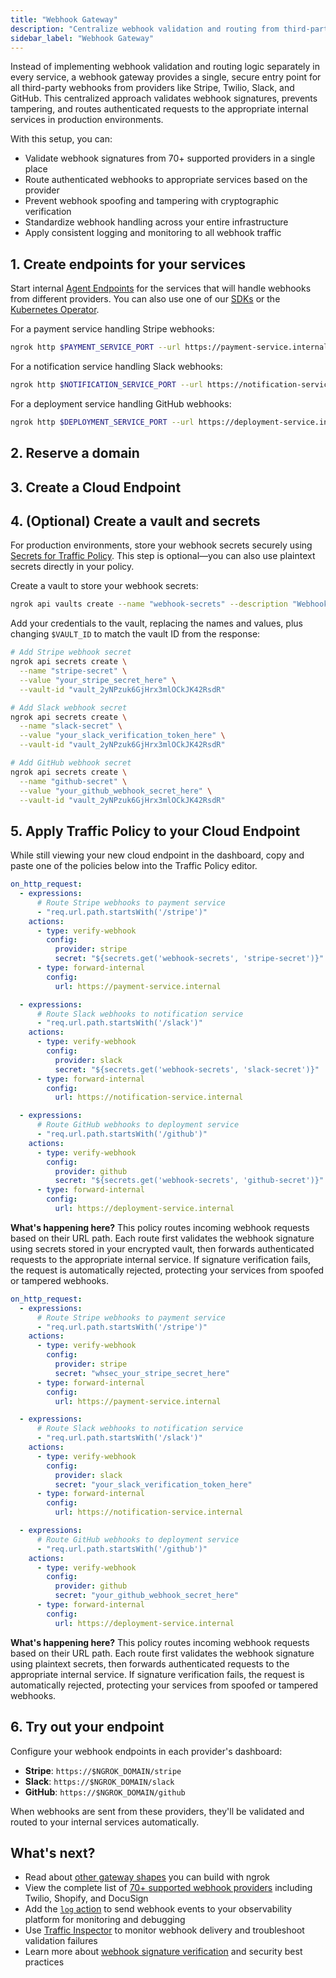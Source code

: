 ```yaml
---
title: "Webhook Gateway"
description: "Centralize webhook validation and routing from third-party providers like Stripe, Twilio, and Slack to secure your integrations and eliminate repetitive implementation."
sidebar_label: "Webhook Gateway"
---
```


Instead of implementing webhook validation and routing logic separately in every service, a webhook gateway provides a single, secure entry point for all third-party webhooks from providers like Stripe, Twilio, Slack, and GitHub. This centralized approach validates webhook signatures, prevents tampering, and routes authenticated requests to the appropriate internal services in production environments.

With this setup, you can:

- Validate webhook signatures from 70+ supported providers in a single place
- Route authenticated webhooks to appropriate services based on the provider
- Prevent webhook spoofing and tampering with cryptographic verification
- Standardize webhook handling across your entire infrastructure
- Apply consistent logging and monitoring to all webhook traffic

## 1. Create endpoints for your services

Start internal [Agent Endpoints](/universal-gateway/agent-endpoints/) for the services that will handle webhooks from different providers.
You can also use one of our [SDKs](/agent-sdks) or the [Kubernetes Operator](/k8s).

For a payment service handling Stripe webhooks:

```bash
ngrok http $PAYMENT_SERVICE_PORT --url https://payment-service.internal
```

For a notification service handling Slack webhooks:

```bash
ngrok http $NOTIFICATION_SERVICE_PORT --url https://notification-service.internal
```

For a deployment service handling GitHub webhooks:

```bash
ngrok http $DEPLOYMENT_SERVICE_PORT --url https://deployment-service.internal
```

## 2. Reserve a domain

<ReserveDomain />

## 3. Create a Cloud Endpoint

<CloudEndpoint />

## 4. (Optional) Create a vault and secrets

For production environments, store your webhook secrets securely using [Secrets for Traffic Policy](/traffic-policy/secrets). This step is optional—you can also use plaintext secrets directly in your policy.

Create a vault to store your webhook secrets:

```bash
ngrok api vaults create --name "webhook-secrets" --description "Webhook validation secrets"
```

Add your credentials to the vault, replacing the names and values, plus changing `$VAULT_ID` to match the vault ID from the response:

```bash
# Add Stripe webhook secret
ngrok api secrets create \
  --name "stripe-secret" \
  --value "your_stripe_secret_here" \
  --vault-id "vault_2yNPzuk6GjHrx3mlOCkJK42RsdR"

# Add Slack webhook secret
ngrok api secrets create \
  --name "slack-secret" \
  --value "your_slack_verification_token_here" \
  --vault-id "vault_2yNPzuk6GjHrx3mlOCkJK42RsdR"

# Add GitHub webhook secret
ngrok api secrets create \
  --name "github-secret" \
  --value "your_github_webhook_secret_here" \
  --vault-id "vault_2yNPzuk6GjHrx3mlOCkJK42RsdR"
```

## 5. Apply Traffic Policy to your Cloud Endpoint

While still viewing your new cloud endpoint in the dashboard, copy and paste one of the policies below into the Traffic Policy editor.

<Tabs>
<Tab title="Using Secrets (Recommended)">

```yaml
on_http_request:
  - expressions:
      # Route Stripe webhooks to payment service
      - "req.url.path.startsWith('/stripe')"
    actions:
      - type: verify-webhook
        config:
          provider: stripe
          secret: "${secrets.get('webhook-secrets', 'stripe-secret')}"
      - type: forward-internal
        config:
          url: https://payment-service.internal

  - expressions:
      # Route Slack webhooks to notification service
      - "req.url.path.startsWith('/slack')"
    actions:
      - type: verify-webhook
        config:
          provider: slack
          secret: "${secrets.get('webhook-secrets', 'slack-secret')}"
      - type: forward-internal
        config:
          url: https://notification-service.internal

  - expressions:
      # Route GitHub webhooks to deployment service
      - "req.url.path.startsWith('/github')"
    actions:
      - type: verify-webhook
        config:
          provider: github
          secret: "${secrets.get('webhook-secrets', 'github-secret')}"
      - type: forward-internal
        config:
          url: https://deployment-service.internal
```

**What's happening here?** This policy routes incoming webhook requests based on their URL path. Each route first validates the webhook signature using secrets stored in your encrypted vault, then forwards authenticated requests to the appropriate internal service. If signature verification fails, the request is automatically rejected, protecting your services from spoofed or tampered webhooks.

</Tab>
<Tab title="Using plaintext secrets">

```yaml
on_http_request:
  - expressions:
      # Route Stripe webhooks to payment service
      - "req.url.path.startsWith('/stripe')"
    actions:
      - type: verify-webhook
        config:
          provider: stripe
          secret: "whsec_your_stripe_secret_here"
      - type: forward-internal
        config:
          url: https://payment-service.internal

  - expressions:
      # Route Slack webhooks to notification service
      - "req.url.path.startsWith('/slack')"
    actions:
      - type: verify-webhook
        config:
          provider: slack
          secret: "your_slack_verification_token_here"
      - type: forward-internal
        config:
          url: https://notification-service.internal

  - expressions:
      # Route GitHub webhooks to deployment service
      - "req.url.path.startsWith('/github')"
    actions:
      - type: verify-webhook
        config:
          provider: github
          secret: "your_github_webhook_secret_here"
      - type: forward-internal
        config:
          url: https://deployment-service.internal
```

**What's happening here?** This policy routes incoming webhook requests based on their URL path. Each route first validates the webhook signature using plaintext secrets, then forwards authenticated requests to the appropriate internal service. If signature verification fails, the request is automatically rejected, protecting your services from spoofed or tampered webhooks.

</Tab>
</Tabs>

## 6. Try out your endpoint

<TryOut />

Configure your webhook endpoints in each provider's dashboard:

- **Stripe**: `https://$NGROK_DOMAIN/stripe`
- **Slack**: `https://$NGROK_DOMAIN/slack`
- **GitHub**: `https://$NGROK_DOMAIN/github`

When webhooks are sent from these providers, they'll be validated and routed to your internal services automatically.

## What's next?

- Read about [other gateway shapes](https://ngrok.com/blog-post/api-gateway-shapes-patterns-2025) you can build with ngrok
- View the complete list of [70+ supported webhook providers](/traffic-policy/actions/verify-webhook/#supported-providers) including Twilio, Shopify, and DocuSign
- Add the [`log` action](/traffic-policy/actions/log) to send webhook events to your observability platform for monitoring and debugging
- Use [Traffic Inspector](https://dashboard.ngrok.com/traffic-inspector) to monitor webhook delivery and troubleshoot validation failures
- Learn more about [webhook signature verification](/traffic-policy/actions/verify-webhook) and security best practices

<Back />
